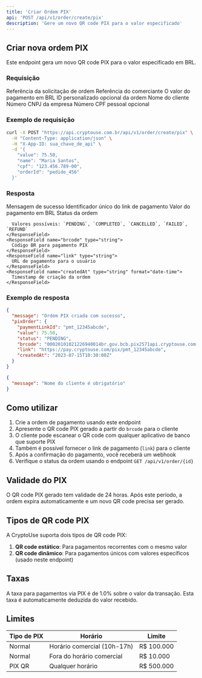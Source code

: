```yaml
---
title: 'Criar Ordem PIX'
api: 'POST /api/v1/order/create/pix'
description: 'Gere um novo QR code PIX para o valor especificado'
---
```


## Criar nova ordem PIX

Este endpoint gera um novo QR code PIX para o valor especificado em BRL.

### Requisição

<ParamField body="orderRequest" type="string">
  Referência da solicitação de ordem
</ParamField>

<ParamField body="merchant" type="string">
  Referência do comerciante
</ParamField>

<ParamField body="value" type="number" required>
  O valor do pagamento em BRL
</ParamField>

<ParamField body="orderId" type="string">
  ID personalizado opcional da ordem
</ParamField>

<ParamField body="name" type="string" required>
  Nome do cliente
</ParamField>

<ParamField body="cnpj" type="string">
  Número CNPJ da empresa
</ParamField>

<ParamField body="cpf" type="string">
  Número CPF pessoal opcional
</ParamField>

### Exemplo de requisição

```bash
curl -X POST "https://api.cryptouse.com.br/api/v1/order/create/pix" \
  -H "Content-Type: application/json" \
  -H "X-App-ID: sua_chave_de_api" \
  -d '{
    "value": 75.50,
    "name": "Maria Santos",
    "cpf": "123.456.789-00",
    "orderId": "pedido_456"
  }'
```

### Resposta

<ResponseField name="message" type="string">
  Mensagem de sucesso
</ResponseField>

<ResponseField name="pixOrder" type="object">
  <Expandable title="Propriedades">
    <ResponseField name="paymentLinkId" type="string">
      Identificador único do link de pagamento
    </ResponseField>
    <ResponseField name="value" type="number">
      Valor do pagamento em BRL
    </ResponseField>
    <ResponseField name="status" type="string">
      Status da ordem
      
      Valores possíveis: `PENDING`, `COMPLETED`, `CANCELLED`, `FAILED`, `REFUND`
    </ResponseField>
    <ResponseField name="brcode" type="string">
      Código BR para pagamento PIX
    </ResponseField>
    <ResponseField name="link" type="string">
      URL de pagamento para o usuário
    </ResponseField>
    <ResponseField name="createdAt" type="string" format="date-time">
      Timestamp de criação da ordem
    </ResponseField>
  </Expandable>
</ResponseField>

### Exemplo de resposta

<CodeGroup>

```json Sucesso (200)
{
  "message": "Ordem PIX criada com sucesso",
  "pixOrder": {
    "paymentLinkId": "pmt_12345abcde",
    "value": 75.50,
    "status": "PENDING",
    "brcode": "00020101021226940014br.gov.bcb.pix2571api.cryptouse.com.br/pix/pmt_12345abcde5204000053039865802BR5925CRYPTOUSE PAGAMENTOS SA6009SAO PAULO62070503***63047D37",
    "link": "https://pay.cryptouse.com/pix/pmt_12345abcde",
    "createdAt": "2023-07-15T10:30:00Z"
  }
}
```

```json Requisição inválida (400)
{
  "message": "Nome do cliente é obrigatório"
}
```

</CodeGroup>

## Como utilizar

1. Crie a ordem de pagamento usando este endpoint
2. Apresente o QR code PIX gerado a partir do `brcode` para o cliente
3. O cliente pode escanear o QR code com qualquer aplicativo de banco que suporte PIX
4. Também é possível fornecer o link de pagamento (`link`) para o cliente
5. Após a confirmação do pagamento, você receberá um webhook
6. Verifique o status da ordem usando o endpoint `GET /api/v1/order/{id}`

## Validade do PIX

O QR code PIX gerado tem validade de 24 horas. Após este período, a ordem expira automaticamente e um novo QR code precisa ser gerado.

## Tipos de QR code PIX

A CryptoUse suporta dois tipos de QR code PIX:

1. **QR code estático**: Para pagamentos recorrentes com o mesmo valor
2. **QR code dinâmico**: Para pagamentos únicos com valores específicos (usado neste endpoint)

## Taxas

A taxa para pagamentos via PIX é de 1.0% sobre o valor da transação. Esta taxa é automaticamente deduzida do valor recebido.

## Limites

| Tipo de PIX | Horário | Limite |
|-------------|---------|--------|
| Normal | Horário comercial (10h-17h) | R$ 100.000 |
| Normal | Fora do horário comercial | R$ 10.000 |
| PIX QR | Qualquer horário | R$ 500.000 | 